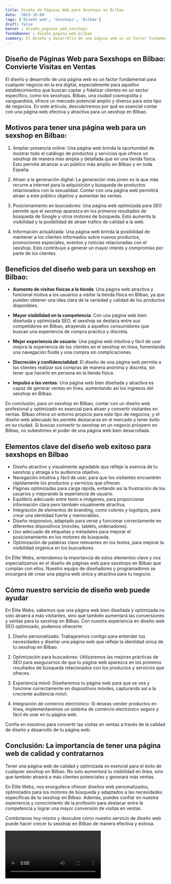 ```yaml
---
title: Diseño de Páginas Web para Sexshops en Bilbao
date: '2023-10-04'
tags: ['Diseño web', 'Sexshops', 'Bilbao']
draft: false
banner : diseño_paginas_web_sexshops
fondoBanner : diseño_pagina_web_bilbao
summary: El diseño y desarrollo de una página web es un factor fundamental para cualquier negocio en la era digital, especialmente para aquellos establecimientos que buscan captar y fidelizar clientes en un sector específico, como los sexshops. Bilbao, una ciudad cosmopolita y vanguardista, ofrece un mercado potencial amplio y diverso para este tipo de negocios. En este artículo, descubriremos por qué es esencial contar con una página web efectiva y atractiva para un sexshop en Bilbao.
---
```


## Diseño de Páginas Web para Sexshops en Bilbao: Convierte Visitas en Ventas

El diseño y desarrollo de una página web es un factor fundamental para cualquier negocio en la era digital, especialmente para aquellos establecimientos que buscan captar y fidelizar clientes en un sector específico, como los sexshops. Bilbao, una ciudad cosmopolita y vanguardista, ofrece un mercado potencial amplio y diverso para este tipo de negocios. En este artículo, descubriremos por qué es esencial contar con una página web efectiva y atractiva para un sexshop en Bilbao.

## Motivos para tener una página web para un sexshop en Bilbao:

1. Ampliar presencia online: Una página web brinda la oportunidad de mostrar todo el catálogo de productos y servicios que ofrece un sexshop de manera más amplia y detallada que en una tienda física. Esto permite alcanzar a un público más amplio en Bilbao y en toda España.

2. Atraer a la generación digital: La generación más joven es la que más recurre a internet para la adquisición y búsqueda de productos relacionados con la sexualidad. Contar con una página web permitirá atraer a este público objetivo y aumentar las ventas.

3. Posicionamiento en buscadores: Una página web optimizada para SEO permite que el sexshop aparezca en los primeros resultados de búsqueda de Google y otros motores de búsqueda. Esto aumenta la visibilidad y la posibilidad de atraer tráfico de calidad a la web.

4. Información actualizada: Una página web brinda la posibilidad de mantener a los clientes informados sobre nuevos productos, promociones especiales, eventos y noticias relacionadas con el sexshop. Esto contribuye a generar un mayor interés y compromiso por parte de los clientes.

## Beneficios del diseño web para un sexshop en Bilbao:

- **Aumento de visitas físicas a la tienda**: Una página web atractiva y funcional motiva a los usuarios a visitar la tienda física en Bilbao, ya que pueden obtener una idea clara de la variedad y calidad de los productos disponibles.

- **Mayor visibilidad en la competencia**: Con una página web bien diseñada y optimizada SEO, el sexshop se destaca entre sus competidores en Bilbao, atrayendo a aquellos consumidores que buscan una experiencia de compra práctica y discreta.

- **Mejor experiencia de usuario**: Una página web intuitiva y fácil de usar mejora la experiencia de los clientes en el sexshop en línea, fomentando una navegación fluida y una compra sin complicaciones. 

- **Discreción y confidencialidad**: El diseño de una página web permite a los clientes realizar sus compras de manera anónima y discreta, sin tener que hacerlo en persona en la tienda física.

- **Impulso a las ventas**: Una página web bien diseñada y atractiva es capaz de generar ventas en línea, aumentando así los ingresos del sexshop en Bilbao.

En conclusión, para un sexshop en Bilbao, contar con un diseño web profesional y optimizado es esencial para atraer y convertir visitantes en ventas. Bilbao ofrece un entorno propicio para este tipo de negocios, y el diseño web adecuado les permite destacarse en el mercado y tener éxito en su ciudad. Si buscas convertir tu sexshop en un negocio próspero en Bilbao, no subestimes el poder de una página web bien desarrollada.

<GifSeo />

<Cta />

## Elementos clave del diseño web exitoso para sexshops en Bilbao

- Diseño atractivo y visualmente agradable que refleje la esencia de tu sexshop y atraiga a tu audiencia objetivo.
- Navegación intuitiva y fácil de usar, para que los visitantes encuentren rápidamente los productos y servicios que ofrecen.
- Páginas optimizadas para carga rápida, evitando así la frustración de los usuarios y mejorando la experiencia de usuario.
- Equilibrio adecuado entre texto e imágenes, para proporcionar información clara pero también visualmente atractiva.
- Integración de elementos de branding, como colores y logotipos, para crear una identidad fuerte y memorables.
- Diseño responsivo, adaptado para verse y funcionar correctamente en diferentes dispositivos (móviles, tablets, ordenadores).
- Uso adecuado de etiquetas y metadatos para mejorar el posicionamiento en los motores de búsqueda.
- Optimización de palabras clave relevantes en los textos, para mejorar la visibilidad orgánica en los buscadores.

En Élite Webs, entendemos la importancia de estos elementos clave y nos especializamos en el diseño de páginas web para sexshops en Bilbao que cumplan con ellos. Nuestro equipo de diseñadores y programadores se encargará de crear una página web única y atractiva para tu negocio.

## Cómo nuestro servicio de diseño web puede ayudar

En Élite Webs, sabemos que una página web bien diseñada y optimizada no solo atraerá a más visitantes, sino que también aumentará las conversiones y ventas para tu sexshop en Bilbao. Con nuestra experiencia en diseño web SEO optimizado, podemos ofrecerte:

1. Diseño personalizado: Trabajaremos contigo para entender tus necesidades y diseñar una página web que refleje la identidad única de tu sexshop en Bilbao.

2. Optimización para buscadores: Utilizaremos las mejores prácticas de SEO para asegurarnos de que tu página web aparezca en los primeros resultados de búsqueda relacionados con los productos y servicios que ofreces.

3. Experiencia móvil: Diseñaremos tu página web para que se vea y funcione correctamente en dispositivos móviles, capturando así a la creciente audiencia móvil.

4. Integración de comercio electrónico: Si deseas vender productos en línea, implementaremos un sistema de comercio electrónico seguro y fácil de usar en tu página web.

Confía en nosotros para convertir las visitas en ventas a través de la calidad de diseño y desarrollo de tu página web.

## Conclusión: La importancia de tener una página web de calidad y contratarnos

Tener una página web de calidad y optimizada es esencial para el éxito de cualquier sexshop en Bilbao. No solo aumentará tu visibilidad en línea, sino que también atraerá a más clientes potenciales y generará más ventas.

En Élite Webs, nos enorgullece ofrecer diseños web personalizados, optimizados para los motores de búsqueda y adaptados a las necesidades específicas de tu sexshop en Bilbao. Además, puedes confiar en nuestra experiencia y conocimiento de la profesión para destacar entre la competencia y lograr una mayor conversión de visitas en ventas.

Contáctanos hoy mismo y descubre cómo nuestro servicio de diseño web puede hacer crecer tu sexshop en Bilbao de manera efectiva y exitosa.

<Video />

<CtaBot job='Sexshops' city='Bilbao'/>

<Gmaps query='Bilbao+españa+maps' />